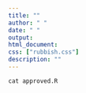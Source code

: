 ```yaml
---
title: ""
author: " "
date: " "
output: 
html_document:
css: ["rubbish.css"]
description: ""
---
```


```r
cat approved.R
```

